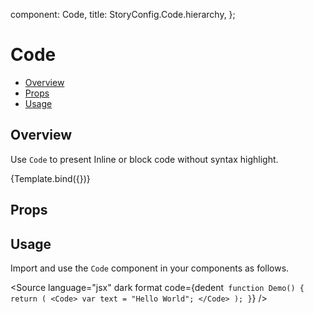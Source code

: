 
  component: Code,
  title: StoryConfig.Code.hierarchy,
};

<Meta title={meta.title} component={meta.component} />


# Code

- [Overview](#overview)
- [Props](#props)
- [Usage](#usage)

## Overview

Use `Code` to present Inline or block code without syntax highlight.

<Canvas>
  <Story name="Overview" args={{children: 'React.createElement()'}}>
    {Template.bind({})}
  </Story>
</Canvas>

## Props

<ArgsTable story="Overview" />

## Usage

Import and use the `Code` component in your components as follows.

<Source
  language="jsx"
  dark
  format
  code={dedent`
function Demo() {
  return (
    <Code>
      var text = "Hello World";
    </Code>
  );
}`}
/>

